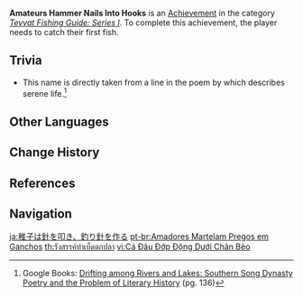 {{Achievement Infobox
|title        = 
|id           = 81131
|order id     = 1123
|category     = Teyvat Fishing Guide: Series I
|description  = Catch your first fish.
|requirements = 
|primogems    = 5
|tracking     = 
|topic        = Fishing
}}
'''Amateurs Hammer Nails Into Hooks''' is an [[Achievement]] in the category ''[[Teyvat Fishing Guide: Series I]]''. To complete this achievement, the player needs to catch their first fish.

==Trivia==
* This name is directly taken from a line in the poem {{Lang|"River Village"|zh=江村|zh_rm=Jiāngcūn}} by {{w|Du Fu}} which describes serene life.<ref>Google Books: [https://books.google.ca/books?id=-_cFEAAAQBAJ&pg=PA136 Drifting among Rivers and Lakes: Southern Song Dynasty Poetry and the Problem of Literary History] (pg. 136)</ref>
<!--
==Video Guides==
{{EVT
|video1   = 
|caption1 = 
}}
-->
==Other Languages==
{{Other Languages
|en      = Amateurs Hammer Nails Into Hooks
|zhs     = 稚子敲针作钓钩
|zhs_rm  = Zhìzǐ Qiāo Zhēn Zuò Diàogōu
|zht     = 稚子敲針作釣鉤
|zht_rm  = Zhìzǐ Qiāo Zhēn Zuò Diàogōu
|zh_tl   = Children Hammer Needles to Make Fishing Hooks
|ja      = 稚子は針を叩き、釣り針を作る
|ja_rm   = Chishi wa Hari wo Tataki, Tsuribari wo Tsukuru{{Assumed}}
|ja_tl   = Children Hammer Needles to Make Fishing Hooks
|ko      = 바늘로 낚싯바늘을 만드는 아마추어
|ko_rm   = Baneullo Naksitbaneureul Mandeuneun Amachu'eo
|ko_tl   = An Amateur Making Fishhooks from Needles
|es      = Pezqueñín
|es_tl   = Small Fish
|es_note = In this context {{es|pezqueñín}} is an analogy for amateurs as in "someone or something that has recently started something."
|fr      = Mieux vaut apprendre à pêcher...
|fr_tl   = Better Learn to Fish...
|ru      = Самодельная удочка
|ru_tl   = Self-Made Fishing Rod
|th      = รังสรรค์ทำเบ็ดตกปลา
|th_rm   = Rangsan tham bet tok pla
|th_tl   = 
|vi      = Cá Đâu Đớp Động Dưới Chân Bèo
|vi_tl   = 
|de      = Amateure hämmern Nägel in Haken
|de_tl   = Amateurs Hammer Nails Into Hooks
|id      = Amatiran Memalu Jarum, Membuat Kail
|id_tl   = Amateur Hammering Needles, Making Hooks
|pt      = Amadores Martelam Pregos em Ganchos
|pt_tl   = 
|tr      = Acemilerin Şansı Yaver Gidermiş
|tr_tl   = 
|it      = I dilettanti fanno le esche con i chiodi
|it_tl   = 
}}

==Change History==
{{Change History|2.1}}

==References==
{{Reflist|1}}

==Navigation==
{{Achievement Navbox|Teyvat Fishing Guide: Series I}}

[[ja:稚子は針を叩き、釣り針を作る]]
[[pt-br:Amadores Martelam Pregos em Ganchos]]
[[th:รังสรรค์ทำเบ็ดตกปลา]]
[[vi:Cá Đâu Đớp Động Dưới Chân Bèo]]